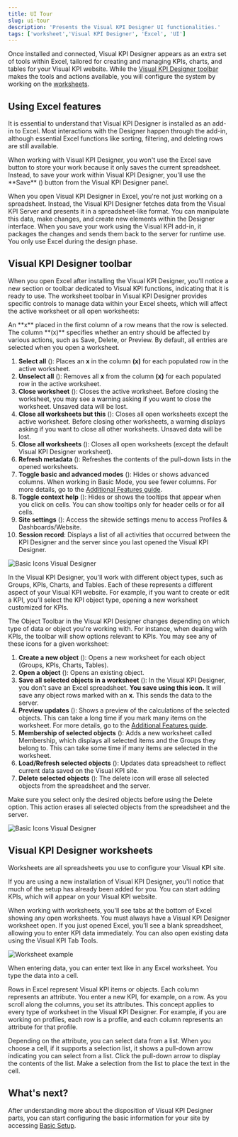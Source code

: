 ```yaml
---
title: UI Tour
slug: ui-tour
description: 'Presents the Visual KPI Designer UI functionalities.'
tags: ['worksheet','Visual KPI Designer', 'Excel', 'UI']
---
```



Once installed and connected, Visual KPI Designer appears as an extra set of tools within Excel, tailored for creating and managing KPIs, charts, and tables for your Visual KPI website. While the [Visual KPI Designer toolbar](#visual-kpi-designer-toolbar) makes the tools and actions available, you will configure the system by working on the [worksheets](#visual-kpi-designer-worksheets).

## Using Excel features

It is essential to understand that Visual KPI Designer is installed as an add-in to Excel. Most interactions with the Designer happen through the add-in, although essential Excel functions like sorting, filtering, and deleting rows are still available.

<Callout type="danger" title="Saving spreadsheets">
When working with Visual KPI Designer, you won't use the Excel save button to store your work because it only saves the current spreadsheet. Instead, to save your work within Visual KPI Designer, you'll use the **Save** (<SvgFont icon='8'/>) button from the Visual KPI Designer panel.
</Callout>

When you open Visual KPI Designer in Excel, you're not just working on a spreadsheet. Instead, the Visual KPI Designer fetches data from the Visual KPI Server and presents it in a spreadsheet-like format. You can manipulate this data, make changes, and create new elements within the Designer interface. When you save your work using the Visual KPI add-in, it packages the changes and sends them back to the server for runtime use. You only use Excel during the design phase.

## Visual KPI Designer toolbar

When you open Excel after installing the Visual KPI Designer, you'll notice a new section or toolbar dedicated to Visual KPI functions, indicating that it is ready to use. The worksheet toolbar in Visual KPI Designer provides specific controls to manage data within your Excel sheets, which will affect the active worksheet or all open worksheets:

<Callout type="note" title="Selected rows in a worksheet">
An **x** placed in the first column of a row means that the row is selected. The column **(x)** specifies whether an entry should be affected by various actions, such as Save, Delete, or Preview. By default, all entries are selected when you open a worksheet.
</Callout>

1. **Select all** (<PngFont name='selectall28a.fw' />): Places an **x** in the column **(x)** for each populated row in the active worksheet.
2. **Unselect all** (<PngFont name='unselectall28a.fw' />): Removes all **x** from the column **(x)** for each populated row in the active worksheet.
3. **Close worksheet** (<PngFont name='closeworksheet28' />): Closes the active worksheet. Before closing the worksheet, you may see a warning asking if you want to close the worksheet. Unsaved data will be lost.
4. **Close all worksheets but this** (<PngFont name='closeallbutthis28.fw' />): Closes all open worksheets except the active worksheet. Before closing other worksheets, a warning displays asking if you want to close all other worksheets. Unsaved data will be lost.
5. **Close all worksheets** (<PngFont name='closeallworksheets28.fw' />): Closes all open worksheets (except the default Visual KPI Designer worksheet).
6. **Refresh metadata** (<PngFont name='refreshmetadata28.fw' />): Refreshes the contents of the pull-down lists in the opened worksheets.
7. **Toggle basic and advanced modes** (<PngFont name='advancedmode28gray' />): Hides or shows advanced columns. When working in Basic Mode, you see fewer columns. For more details, go to the [Additional Features guide](/visual-kpi-designer/additional-features).
8. **Toggle context help** (<PngFont name='tooltip28gray' />): Hides or shows the tooltips that appear when you click on cells. You can show tooltips only for header cells or for all cells.
9. **Site settings** (<PngFont name='options28' />): Access the sitewide settings menu to access Profiles & Dashboards/Website.
10. **Session record**: Displays a list of all activities that occurred between the KPI Designer and the server since you last opened the Visual KPI Designer.

<Image
  src="media/designer/ui-tour/basic-icons-designer.png"
  alt="Basic Icons Visual Designer"
  size="50%"
/>

In the Visual KPI Designer, you'll work with different object types, such as Groups, KPIs, Charts, and Tables. Each of these represents a different aspect of your Visual KPI website. For example, if you want to create or edit a KPI, you'll select the KPI object type, opening a new worksheet customized for KPIs.

The Object Toolbar in the Visual KPI Designer changes depending on which type of data or object you're working with. For instance, when dealing with KPIs, the toolbar will show options relevant to KPIs. You may see any of these icons for a given worksheet:

1. **Create a new object** (<PngFont name='new28' />): Opens a new worksheet for each object (Groups, KPIs, Charts, Tables).
2. **Open a object** (<PngFont name='open28' />): Opens an existing object.
3. **Save all selected objects in a worksheet** (<PngFont name='save28' />): In the Visual KPI Designer, you don't save an Excel spreadsheet. **You save using this icon.** It will save any object rows marked with an **x**. This sends the data to the server.
4. **Preview updates** (<PngFont name='preview28-2.fw' />): Shows a preview of the calculations of the selected objects. This can take a long time if you mark many items on the worksheet. For more details, go to the [Additional Features guide](/visual-kpi-designer/additional-features).
5. **Membership of selected objects** (<PngFont name='membership28' />): Adds a new worksheet called Membership, which displays all selected items and the Groups they belong to. This can take some time if many items are selected in the worksheet.
6. **Load/Refresh selected objects** (<PngFont name='refreshmetadata28old' />): Updates data spreadsheet to reflect current data saved on the Visual KPI site.
7. **Delete selected objects** (<PngFont name='clear28a' />): The delete icon will erase all selected objects from the spreadsheet and the server.

<Callout type="danger" title="Deleting objects">
Make sure you select only the desired objects before using the Delete option. This action erases all selected objects from the spreadsheet and the server.
</Callout>

<Image
  src="media/designer/ui-tour/object-icons-designer.png"
  alt="Basic Icons Visual Designer"
  size="50%"
/>

## Visual KPI Designer worksheets

Worksheets are all spreadsheets you use to configure your Visual KPI site.

If you are using a new installation of Visual KPI Designer, you'll notice that much of the setup has already been added for you. You can start adding KPIs, which will appear on your Visual KPI website.

When working with worksheets, you'll see tabs at the bottom of Excel showing any open worksheets. You must always have a Visual KPI Designer worksheet open. If you just opened Excel, you'll see a blank spreadsheet, allowing you to enter KPI data immediately. You can also open existing data using the Visual KPI Tab Tools.


<Image
  src="media/designer/ui-tour/worksheet.png"
  alt="Worksheet example"
/>

When entering data, you can enter text like in any Excel worksheet. You type the data into a cell.

Rows in Excel represent Visual KPI items or objects. Each column represents an attribute. You enter a new KPI, for example, on a row. As you scroll along the columns, you set its attributes. This concept applies to every type of worksheet in the Visual KPI Designer. For example, if you are working on profiles, each row is a profile, and each column represents an attribute for that profile.

Depending on the attribute, you can select data from a list. When you choose a cell, if it supports a selection list, it shows a pull-down arrow indicating you can select from a list. Click the pull-down arrow to display the contents of the list. Make a selection from the list to place the text in the cell.

## What's next?

After understanding more about the disposition of Visual KPI Designer parts, you can start configuring the basic information for your site by accessing [Basic Setup](/visual-kpi-designer/installation-and-setup/basic-setup).